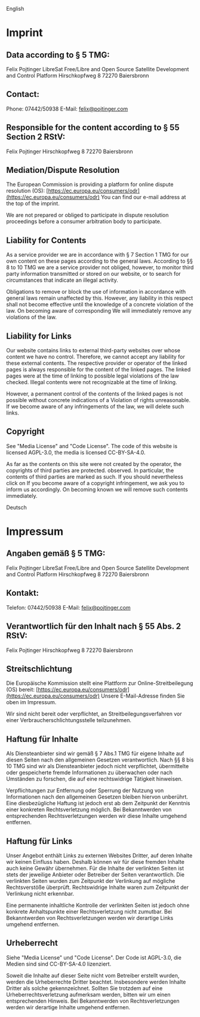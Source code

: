 
<Head title="Imprint" />

<Divider horizontal><Flag name='us'/> English</Divider>

# Imprint

## Data according to § 5 TMG:

Felix Pojtinger
LibreSat Free/Libre and Open Source Satellite Development and Control Platform
Hirschkopfweg 8
72270 Baiersbronn

## Contact:

Phone: 07442/50938
E-Mail: felix@pojtinger.com

## Responsible for the content according to § 55 Section 2 RStV:

Felix Pojtinger
Hirschkopfweg 8
72270 Baiersbronn

## Mediation/Dispute Resolution

The European Commission is providing a platform for online dispute resolution (OS): [https://ec.europa.eu/consumers/odr](https://ec.europa.eu/consumers/odr)
You can find our e-mail address at the top of the imprint.

We are not prepared or obliged to participate in dispute resolution proceedings before a consumer arbitration body to participate.

## Liability for Contents

As a service provider we are in accordance with § 7 Section 1 TMG for our own content on these pages according to the general laws. According to §§ 8 to 10 TMG we are a service provider not obliged, however, to monitor third party information transmitted or stored on our website, or to search for circumstances that indicate an illegal activity.

Obligations to remove or block the use of information in accordance with general laws remain unaffected by this. However, any liability in this respect shall not become effective until the knowledge of a concrete violation of the law. On becoming aware of corresponding We will immediately remove any violations of the law.

## Liability for Links

Our website contains links to external third-party websites over whose content we have no control. Therefore, we cannot accept any liability for these external contents. The respective provider or operator of the linked pages is always responsible for the content of the linked pages. The linked pages were at the time of linking to possible legal violations of the law checked. Illegal contents were not recognizable at the time of linking.

However, a permanent control of the contents of the linked pages is not possible without concrete indications of a Violation of rights unreasonable. If we become aware of any infringements of the law, we will delete such links.

## Copyright

See "Media License" and "Code License". The code of this website is licensed AGPL-3.0, the media is licensed CC-BY-SA-4.0.

As far as the contents on this site were not created by the operator, the copyrights of third parties are protected. observed. In particular, the contents of third parties are marked as such. If you should nevertheless click on If you become aware of a copyright infringement, we ask you to inform us accordingly. On becoming known we will remove such contents immediately.

<Divider horizontal><Flag name='de'/> Deutsch</Divider>

# Impressum

## Angaben gemäß § 5 TMG:

Felix Pojtinger
LibreSat Free/Libre and Open Source Satellite Development and Control Platform
Hirschkopfweg 8
72270 Baiersbronn

## Kontakt:

Telefon: 07442/50938
E-Mail: felix@pojtinger.com

## Verantwortlich für den Inhalt nach § 55 Abs. 2 RStV:

Felix Pojtinger
Hirschkopfweg 8
72270 Baiersbronn

## Streitschlichtung

Die Europäische Kommission stellt eine Plattform zur Online-Streitbeilegung (OS) bereit: [https://ec.europa.eu/consumers/odr](https://ec.europa.eu/consumers/odr)
Unsere E-Mail-Adresse finden Sie oben im Impressum.

Wir sind nicht bereit oder verpflichtet, an Streitbeilegungsverfahren vor einer Verbraucherschlichtungsstelle teilzunehmen.

## Haftung für Inhalte

Als Diensteanbieter sind wir gemäß § 7 Abs.1 TMG für eigene Inhalte auf diesen Seiten nach den allgemeinen Gesetzen verantwortlich. Nach §§ 8 bis 10 TMG sind wir als Diensteanbieter jedoch nicht verpflichtet, übermittelte oder gespeicherte fremde Informationen zu überwachen oder nach Umständen zu forschen, die auf eine rechtswidrige Tätigkeit hinweisen.

Verpflichtungen zur Entfernung oder Sperrung der Nutzung von Informationen nach den allgemeinen Gesetzen bleiben hiervon unberührt. Eine diesbezügliche Haftung ist jedoch erst ab dem Zeitpunkt der Kenntnis einer konkreten Rechtsverletzung möglich. Bei Bekanntwerden von entsprechenden Rechtsverletzungen werden wir diese Inhalte umgehend entfernen.

## Haftung für Links

Unser Angebot enthält Links zu externen Websites Dritter, auf deren Inhalte wir keinen Einfluss haben. Deshalb können wir für diese fremden Inhalte auch keine Gewähr übernehmen. Für die Inhalte der verlinkten Seiten ist stets der jeweilige Anbieter oder Betreiber der Seiten verantwortlich. Die verlinkten Seiten wurden zum Zeitpunkt der Verlinkung auf mögliche Rechtsverstöße überprüft. Rechtswidrige Inhalte waren zum Zeitpunkt der Verlinkung nicht erkennbar.

Eine permanente inhaltliche Kontrolle der verlinkten Seiten ist jedoch ohne konkrete Anhaltspunkte einer Rechtsverletzung nicht zumutbar. Bei Bekanntwerden von Rechtsverletzungen werden wir derartige Links umgehend entfernen.

## Urheberrecht

Siehe "Media License" und "Code License". Der Code ist AGPL-3.0, die Medien sind sind CC-BY-SA-4.0 lizenziert.

Soweit die Inhalte auf dieser Seite nicht vom Betreiber erstellt wurden, werden die Urheberrechte Dritter beachtet. Insbesondere werden Inhalte Dritter als solche gekennzeichnet. Sollten Sie trotzdem auf eine Urheberrechtsverletzung aufmerksam werden, bitten wir um einen entsprechenden Hinweis. Bei Bekanntwerden von Rechtsverletzungen werden wir derartige Inhalte umgehend entfernen.
